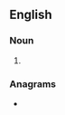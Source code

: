 {{also|Amblers}}
==English==

===Noun===
{{head|en|noun form}}

# {{plural of|en|ambler}}

===Anagrams===
* {{anagrams|en|a=abelmrs|Marbles|blamers|lambers|marbles|rambles}}